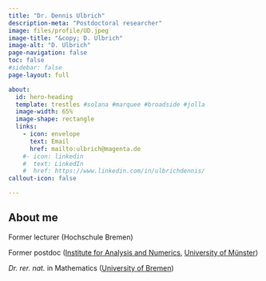 ```yaml
---
title: "Dr. Dennis Ulbrich"
description-meta: "Postdoctoral researcher"
image: files/profile/UD.jpeg
image-title: "&copy; D. Ulbrich"
image-alt: "D. Ulbrich"
page-navigation: false
toc: false  
#sidebar: false
page-layout: full

about:
  id: hero-heading
  template: trestles #solana #marquee #broadside #jolla    
  image-width: 65%
  image-shape: rectangle
  links:
    - icon: envelope
      text: Email
      href: mailto:ulbrich@magenta.de
    #- icon: linkedin
    #  text: LinkedIn
    #  href: https://www.linkedin.com/in/ulbrichdennis/
callout-icon: false

---
```


:::{#hero-heading}

## About me

Former lecturer (Hochschule Bremen)

Former postdoc ([Institute for Analysis and Numerics](https://www.uni-muenster.de/AMM/en/institute.shtml), [University of Münster](https://www.uni-muenster.de/en/))

*Dr. rer. nat.* in Mathematics ([University of Bremen](https://www.uni-bremen.de/en/)) 

:::



